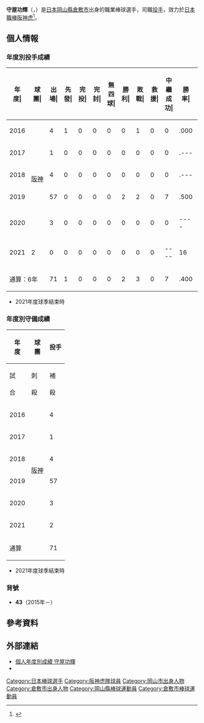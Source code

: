 {{Infobox NPB player|
|name=守屋功輝|
|image=2015T43.jpg|
|width=300|
|position=投手|
|team=阪神虎|
|number=43|
|bats=右|
|throws=右|
|birthdate={{birth_date_and_age|1993|11|25|mf=y}}|
|birthplace={{JPN}}[[岡山縣|岡山縣]][[倉敷市|倉敷市]]|
|debutdate=4月20日
|debutyear=2016年
|debutteam=阪神虎
|statyear=2021年球季
|stat1label=勝投－敗投
|stat1value=2－3
|stat2label=中繼－救援
|stat2value=7－0
|stat3label=三振－四壞
|stat3value=68－29
|stat4label=防禦率
|stat4value=5.11
|teams=<nowiki></nowiki> 
* [[岡山縣立倉敷工業高等學校|岡山縣立倉敷工業高等學校]]
* Honda鈴鹿
* [[阪神虎|阪神虎]](2015年－)
}}

'''守屋功輝'''（{{jpn|j=守屋 功輝|hg=もりや こうき|rm=Moriya Koki}}，{{bd|1993年|11月25日||catIdx=Moriya, Koki}}）是[[日本|日本]][[岡山縣|岡山縣]][[倉敷市|倉敷市]]出身的職業棒球選手，司職[[投手|投手]]，效力於[[日本職棒|日本職棒]][[阪神虎|阪神虎]]<ref>{{cite web|url=https://www.daily.co.jp/newsflash/tigers/2014/11/24/0007530255.shtml|title=ドラ４・守屋が仮契約「常に１軍に」|publisher=デイリースポーツ|date=2014-11-24|access-date=2020-12-22|archive-date=2019-07-25|archive-url=https://web.archive.org/web/20190725042819/https://www.daily.co.jp/newsflash/tigers/2014/11/24/0007530255.shtml|dead-url=no}}</ref>。

== 個人情報 ==
=== 年度別投手成績 ===
{| class="wikitable" style="text-align:right; font-size:small"
|-bgcolor="#efefef"
!年<br>度|!!球<br>團|!!出<br>場|!!先<br>發|!!完<br>投|!!完<br>封|!!無<br>四<br>球|!!勝<br>利|!!敗<br>戰|!!救<br>援|!!中<br>繼<br>成<br>功|!!勝<br>率|!!打<br>者|!!投<br>球<br>局<br>數|!!被<br>安<br>打|!!被<br>全<br>壘<br>打|!!保<br>送|!!敬<br>遠|!!觸<br>身<br>球|!!三<br>振<br>數|!!暴<br>投|!!犯<br>規|!!失分|!!自<br>責<br>分|!!防<br>禦<br>率|!!WHIP
|-
|style="text-align:center;"|2016
|rowspan="5" style="text-align: center; white-space: nowrap;"|[[阪神虎|阪神]]
|4||1||0||0||0||0||1||0||0||.000||44||8.1||16||2||4||0||0||7||0||0||8||8||8.64||2.40
|-
|style="text-align:center;"|2017
|1||0||0||0||0||0||0||0||0||.---||2||0.0||2||0||0||0||0||0||0||0||1||1||-.--||-.--
|-
|style="text-align: center;"|2018
|4||0||0||0||0||0||0||0||0||.---||26||4.2||9||1||3||0||0||2||0||0||6||6||11.57||2.57
|-
|style="text-align: center;"|2019
|57||0||0||0||0||2||2||0||7||.500||217||54.0||45||3||17||3||0||53||2||0||19||18||3.00||1.15
|-
|style="text-align: center;"|2020
|3||0||0||0||0||0||0||0||0||----||23||4.0||6||1||4||0||2||3||0||0||5||5||11.25||2.50
|-
|style="text-align:center;"|2021
|2||0||0||0||0||0||0||0||0||----||16||3.0||5||1||1||0||1||3||0||0||4||4||12.00||2.00
|-
!colspan="2"|通算：6年
|71||1||0||0||0||2||3||0||7||.400||328||74.0||83||8||29||3||3||68||2||0||43||41||5.11||1.51
|}
* 2021年度球季結束時

=== 年度別守備成績 ===
{| class="wikitable" style="text-align: right; font-size: small; border-collapse:collapse; padding: 1px;"
!rowspan="2"|年<br />度!!rowspan="2"|球<br />團!!colspan="6"|投手
|-style="line-height:1.25em;"
!試<br /><br />合!!刺<br /><br />殺!!補<br /><br />殺!!失<br /><br />誤!!雙<br /><br />殺!!守<br />備<br />率
|-
|style="text-align:center;"|2016
|rowspan="6" style="text-align:center; white-space:nowrap;"|[[阪神虎|阪神]]
|4||1||2||0||1||1.000
|-
|style="text-align:center;"|2017
|1||0||0||0||0||----
|-
|style="text-align:center;"|2018
|4||0||0||0||0||----
|-
|style="text-align:center;"|2019
|57||4||7||1||2||.917
|-
|style="text-align:center;"|2020
|3||0||0||0||0||----
|-
|style="text-align:center;"|2021
|2||0||0||0||0||----
|-
!colspan="2"|通算
|71||5||9||1||3||.933
|}
* 2021年度球季結束時

=== 背號 ===
* '''43'''（2015年－）

== 參考資料 ==
{{reflist}}

== 外部連結 ==
* [https://npb.jp/bis/players/51855130.html 個人年度別成績 守屋功輝] {{Wayback|url=https://npb.jp/bis/players/51855130.html |date=20201102114835 }} {{ja icon}} 
* {{Baseballstats|brm=moriya000kok}}

{{阪神虎球團球員名單}}
{{DEFAULTSORT:Moriya, Koki}}
[[Category:日本棒球選手|Category:日本棒球選手]]
[[Category:阪神虎隊球員|Category:阪神虎隊球員]]
[[Category:岡山市出身人物|Category:岡山市出身人物]]
[[Category:倉敷市出身人物|Category:倉敷市出身人物]]
[[Category:岡山縣棒球運動員|Category:岡山縣棒球運動員]]
[[Category:倉敷市棒球運動員|Category:倉敷市棒球運動員]]